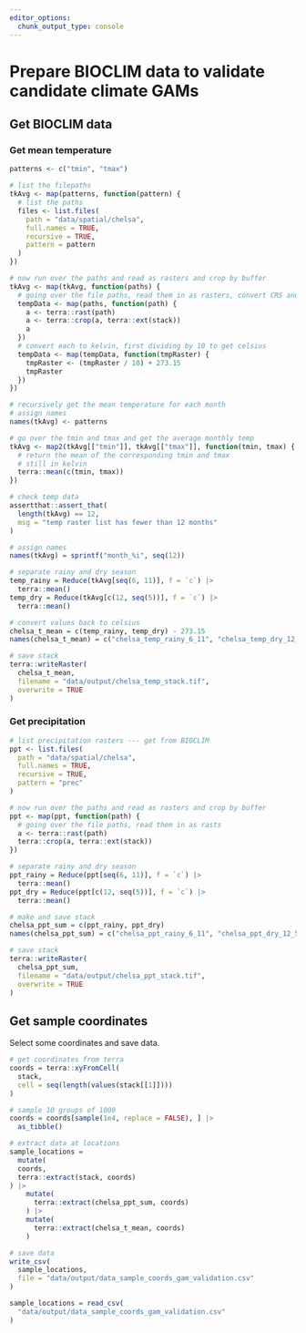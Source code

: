 ```yaml
---
editor_options: 
  chunk_output_type: console
---
```


# Prepare BIOCLIM data to validate candidate climate GAMs

## Get BIOCLIM data

### Get mean temperature

```r
patterns <- c("tmin", "tmax")

# list the filepaths
tkAvg <- map(patterns, function(pattern) {
  # list the paths
  files <- list.files(
    path = "data/spatial/chelsa",
    full.names = TRUE,
    recursive = TRUE,
    pattern = pattern
  )
})

# now run over the paths and read as rasters and crop by buffer
tkAvg <- map(tkAvg, function(paths) {
  # going over the file paths, read them in as rasters, convert CRS and crop
  tempData <- map(paths, function(path) {
    a <- terra::rast(path)
    a <- terra::crop(a, terra::ext(stack))
    a
  })
  # convert each to kelvin, first dividing by 10 to get celsius
  tempData <- map(tempData, function(tmpRaster) {
    tmpRaster <- (tmpRaster / 10) + 273.15
    tmpRaster
  })
})

# recursively get the mean temperature for each month
# assign names
names(tkAvg) <- patterns

# go over the tmin and tmax and get the average monthly temp
tkAvg <- map2(tkAvg[["tmin"]], tkAvg[["tmax"]], function(tmin, tmax) {
  # return the mean of the corresponding tmin and tmax
  # still in kelvin
  terra::mean(c(tmin, tmax))
})

# check temp data
assertthat::assert_that(
  length(tkAvg) == 12,
  msg = "temp raster list has fewer than 12 months"
)

# assign names
names(tkAvg) = sprintf("month_%i", seq(12))

# separate rainy and dry season
temp_rainy = Reduce(tkAvg[seq(6, 11)], f = `c`) |>
  terra::mean()
temp_dry = Reduce(tkAvg[c(12, seq(5))], f = `c`) |>
  terra::mean()

# convert values back to celsius
chelsa_t_mean = c(temp_rainy, temp_dry) - 273.15
names(chelsa_t_mean) = c("chelsa_temp_rainy_6_11", "chelsa_temp_dry_12_5")

# save stack
terra::writeRaster(
  chelsa_t_mean,
  filename = "data/output/chelsa_temp_stack.tif",
  overwrite = TRUE
)
```

### Get precipitation

```r
# list precipitation rasters --- get from BIOCLIM
ppt <- list.files(
  path = "data/spatial/chelsa",
  full.names = TRUE,
  recursive = TRUE,
  pattern = "prec"
)

# now run over the paths and read as rasters and crop by buffer
ppt <- map(ppt, function(path) {
  # going over the file paths, read them in as rasts
  a <- terra::rast(path)
  terra::crop(a, terra::ext(stack))
})

# separate rainy and dry season
ppt_rainy = Reduce(ppt[seq(6, 11)], f = `c`) |>
  terra::mean()
ppt_dry = Reduce(ppt[c(12, seq(5))], f = `c`) |>
  terra::mean()

# make and save stack
chelsa_ppt_sum = c(ppt_rainy, ppt_dry)
names(chelsa_ppt_sum) = c("chelsa_ppt_rainy_6_11", "chelsa_ppt_dry_12_5")

# save stack
terra::writeRaster(
  chelsa_ppt_sum,
  filename = "data/output/chelsa_ppt_stack.tif",
  overwrite = TRUE
)
```

## Get sample coordinates

Select some coordinates and save data.

```r
# get coordinates from terra
coords = terra::xyFromCell(
  stack, 
  cell = seq(length(values(stack[[1]])))
)

# sample 10 groups of 1000
coords = coords[sample(1e4, replace = FALSE), ] |>
  as_tibble()

# extract data at locations
sample_locations =
  mutate(
  coords,
  terra::extract(stack, coords)
) |>
    mutate(
      terra::extract(chelsa_ppt_sum, coords)
    ) |>
    mutate(
      terra::extract(chelsa_t_mean, coords)
    )
```

```r
# save data
write_csv(
  sample_locations,
  file = "data/output/data_sample_coords_gam_validation.csv"
)
```

```r
sample_locations = read_csv(
  "data/output/data_sample_coords_gam_validation.csv"
)
```